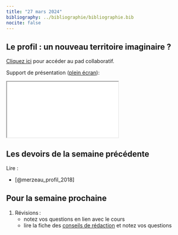 ```yaml
---
title: "27 mars 2024"
bibliography: ../bibliographie/bibliographie.bib
nocite: false
---
```


## Le profil : un nouveau territoire imaginaire ?


::: {.callout-note}

[Cliquez ici](https://demo.hedgedoc.org/lU1EOUYpQVa_pUfwnLkqHQ#) pour accéder au pad collaboratif.

:::

Support de présentation ([plein écran](/slides/seance9.html){target="_blank"}):

```{=html}

<iframe src="/slides/seance9.html"></iframe>
```

## Les devoirs de la semaine précédente

Lire : 

- [@merzeau_profil_2018]

## Pour la semaine prochaine

1. Révisions :
    - notez vos questions en lien avec le cours
    - lire la fiche des [conseils de rédaction](/tools/redaction.qmd) et notez vos questions